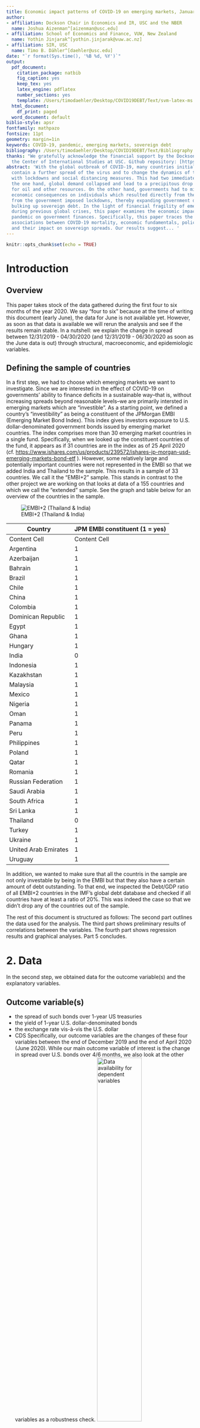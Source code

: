 ```yaml
---
title: Economic impact patterns of COVID-19 on emerging markets, January-April/June 2020
author:
- affiliation: Dockson Chair in Economics and IR, USC and the NBER
  name: Joshua Aizenman^[aizenman@usc.edu]
- affiliation: School of Economics and Finance, VUW, New Zealand
  name: Yothin Jinjarak^[yothin.jinjarak@vuw.ac.nz]
- affiliation: SIR, USC
  name: Timo B. Dähler^[daehler@usc.edu]
date: "`r format(Sys.time(), '%B %d, %Y')`"
output:
  pdf_document: 
    citation_package: natbib
    fig_caption: yes
    keep_tex: yes
    latex_engine: pdflatex
    number_sections: yes
    template: /Users/timodaehler/Desktop/COVID19DEBT/Text/svm-latex-ms.tex
  html_document:
    df_print: paged
  word_document: default
biblio-style: apsr
fontfamily: mathpazo
fontsize: 11pt
geometry: margin=1in
keywords: COVID-19, pandemic, emerging markets, sovereign debt
bibliography: /Users/timodaehler/Desktop/COVID19DEBT/Text/Bibliography.bib
thanks: "We gratefully acknowledge the financial support by the Dockson Chair and
  the Center of International Studies at USC. Github repository: [https://github.com/timodaehler/COVID19DEBT](https://github.com/timodaehler/COVID19DEBT). __Current version:__ `r format(Sys.time(), '%B %d, %Y')`. "
abstract: 'With the global outbreak of COVID-19, many countries initially tried to
  contain a further spread of the virus and to change the dynamics of the pandemic
  with lockdowns and social distancing measures. This had two immediate effects; On
  the one hand, global demand collapsed and lead to a precipitous drop in the price
  for oil and other resources. On the other hand, governments had to mitigate the
  economic consequences on individuals which resulted directly from the virus or indirectly
  from the government imposed lockdowns, thereby expanding government deficits and
  bulking up sovereign debt. In the light of financial fragility of emerging markets
  during previous global crises, this paper examines the economic impact of the COVID-19
  pandemic on government finances. Specifically, this paper traces the cross-country
  associations between COVID-19 mortality, economic fundamentals, policy interventions,
  and their impact on sovereign spreads. Our results suggest... '
---
```


```r
knitr::opts_chunk$set(echo = TRUE)
```







# Introduction

## Overview
This paper takes stock of the data gathered during the first four to six months of the year 2020. We say "four to six" because at the time of writing this document (early June), the data for June is not available yet. However, as soon as that data is available we will rerun the analysis and see if the results remain stable. In a nutshell: we explain the change in spread between 12/31/2019 - 04/30/2020 (and 12/31/2019 -  06/30/2020 as soon as the June data is out) through structural, macroeconomic, and epidemiologic variables. 

## Defining the sample of countries
In a first step, we had to choose which emerging markets we want to investigate. Since we are interested in the effect of COVID-19 on governments' ability to finance deficits in a sustainable way--that is, without increasing spreads beyond reasonable levels--we are primarily intersted in emerging markets which are "investible". As a starting point, we defined a country's "investibility" as being a constituent of the JPMorgan EMBI (Emerging Market Bond Index). This index gives investors exposure to U.S. dollar-denominated government bonds issued by emerging market countries. The index comprises more than 30 emerging market countries in a single fund. Specifically, when we looked up the constituent countries of the fund, it appears as if 31 countries are in the index as of 25 April 2020 (cf. [https://www.ishares.com/us/products/239572/ishares-jp-morgan-usd-emerging-markets-bond-etf](www.ishares.com/us/products/239572/ishares-jp-morgan-usd-emerging-markets-bond-etf) ). However, some relatively large and potentially important countries were not represented in the EMBI so that we added India and Thailand to the sample. This results in a sample of 33 countries. We call it the "EMBI+2" sample. This stands in contrast to the other project we are working on that looks at data of a 155 countries and which we call the "extended" sample. See the graph and table below for an overview of the countries in the sample.


![EMBI+2 (Thailand & India) ](reportfigures/EMBI+2.png)


Country | JPM EMBI constituent (1 = yes)
------------- | -------------
Content Cell  | Content Cell
Argentina  | 1
Azerbaijan  | 1
Bahrain  | 1
Brazil  | 1
Chile  | 1
China  | 1
Colombia  | 1
Dominican Republic  | 1
Egypt  | 1
Ghana  | 1
Hungary  | 1
India  | 0
Indonesia  | 1
Kazakhstan  | 1
Malaysia  | 1
Mexico  | 1
Nigeria  | 1
Oman  | 1
Panama  | 1
Peru  | 1
Philippines  | 1
Poland  | 1
Qatar  | 1
Romania  | 1
Russian Federation  | 1
Saudi Arabia  | 1
South Africa  | 1
Sri Lanka  | 1
Thailand  | 0
Turkey  | 1
Ukraine  | 1
United Arab Emirates  | 1
Uruguay  | 1
In addition, we wanted to make sure that all the countris in the sample are not only investable by being in the EMBI but that they also have a certain amount of debt outstanding. To that end, we inspected the Debt/GDP ratio of all EMBI+2 countries in the IMF's global debt database and checked if all countries have at least a ratio of 20%. This was indeed the case so that we didn't drop any of the countries out of the sample. 

The rest of this document is structured as follows: The second part outlines the data used for the analysis. The third part shows preliminary results of correlations between the variables. The fourth part shows regression results and graphical analyses. Part 5 concludes. 





# 2. Data
In the second step, we obtained data for the outcome variable(s) and the explanatory variables.

## Outcome variable(s)

* the spread of such bonds over 1-year US treasuries
* the yield of 1-year U.S. dollar-denominated bonds
* the exchange rate vis-à-vis the U.S. dollar
* CDS 
Specifically, our outcome variables are the changes of these four variables between the end of December 2019 and the end of April 2020 (June 2020). While our main outcome variable of interest is the change in spread over U.S. bonds over 4/6 months, we also look at the other variables as a robustness check. 
![Data availability for dependent variables](reportfigures/missingdata_dependentvariable.png){ width=50% }

## Explanatory variable(s)
There are a host of explanatory variables in the dataset. Many of them are diretly sourced from the IMF World Datamapper or from the World Bank. However, due to the recency of the period of analysis and the lack of officially published data, we had to hand-code a decent chunk of the data. To do so, we looked at the IMF's country by country summary of policy responses to COVID-19 [https://www.imf.org/en/Topics/imf-and-covid19/Policy-Responses-to-COVID-19](https://www.imf.org/en/Topics/imf-and-covid19/Policy-Responses-to-COVID-19). While the following graph does not depict all explanatory variables that are in the dataset, it does show the most important ones which we also expect to be the ones that show a clearn pattern in explaning the economic fragility of emerging markets. 
![Data availability for explantory variables](reportfigures/missingdata_predictors.png){ width=50% }

## Data source
For the specific details on the variable definitions, the sources for each variable, as well as units and further information, see the sheet "codebook" in the document "data.xlsx". 


# 3. Preliminary patterns and correlations



# 4. Econometric results


# 5. Conclusion





This is an R Markdown document. Markdown is a simple formatting syntax for authoring HTML, PDF, and MS Word documents. For more details on using R Markdown see <http://rmarkdown.rstudio.com>.

When you click the **Knit** button a document will be generated that includes both content as well as the output of any embedded R code chunks within the document. You can embed an R code chunk like this:

```r
summary(cars)
```

# Including Plots

You can also embed plots, for example:

```r
plot(pressure)
```

Note that the `echo = FALSE` parameter was added to the code chunk to prevent printing of the R code that generated the plot.
